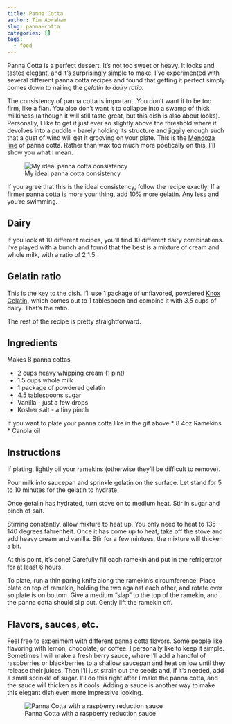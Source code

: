 ```yaml
---
title: Panna Cotta
author: Tim Abraham
slug: panna-cotta
categories: []
tags:
  - food
---
```


Panna Cotta is a perfect dessert. It's not too sweet or heavy. It looks and tastes elegant, and it's surprisingly simple to make. I've experimented with several different panna cotta recipes and found that getting it perfect simply comes down to nailing the *gelatin to dairy ratio.*

The consistency of panna cotta is important. You don't want it to be too firm, like a flan. You also don't want it to collapse into a swamp of thick milkiness (although it will still taste great, but this dish is also about looks). Personally, I like to get it just ever so slightly above the threshold where it devolves into a puddle - barely holding its structure and jiggily enough such that a gust of wind will get it grooving on your plate. This is the [Mendoza line](https://en.wikipedia.org/wiki/Mendoza_Line) of panna cotta. Rather than wax too much more poetically on this, I'll show you what I mean.

![My ideal panna cotta consistency](img/panna_cotta.gif)

If you agree that this is the ideal consistency, follow the recipe exactly. If a firmer panna cotta is more your thing, add 10% more gelatin. Any less and you're swimming.

## Dairy

If you look at 10 different recipes, you'll find 10 different dairy combinations. I've played with a bunch and found that the best is a mixture of cream and whole milk, with a ratio of 2:1.5.

## Gelatin ratio

This is the key to the dish. I'll use 1 package of unflavored, powdered <a target="_blank" href="https://www.amazon.com/gp/product/B007Y3HM5C/ref=as_li_tl?ie=UTF8&camp=1789&creative=9325&creativeASIN=B007Y3HM5C&linkCode=as2&tag=timabe-20&linkId=5e7a848b0c29f99678ba1076105e8a76">Knox Gelatin</a><img src="//ir-na.amazon-adsystem.com/e/ir?t=timabe-20&l=am2&o=1&a=B007Y3HM5C" width="1" height="1" border="0" alt="" style="border:none !important; margin:0px !important;" />, which comes out to 1 tablespoon and combine it with *3.5* cups of dairy. That's the ratio.

The rest of the recipe is pretty straightforward.

## Ingredients

Makes 8 panna cottas

* 2 cups heavy whipping cream (1 pint)
* 1.5 cups whole milk
* 1 package of powdered gelatin
* 4.5 tablespoons sugar
* Vanilla - just a few drops
* Kosher salt - a tiny pinch

If you want to plate your panna cotta like in the gif above
* 8 4oz Ramekins
* Canola oil

## Instructions

If plating, lightly oil your ramekins (otherwise they'll be difficult to remove).

Pour milk into saucepan and sprinkle gelatin on the surface. Let stand for 5 to 10 minutes for the gelatin to hydrate.

Once getalin has hydrated, turn stove on to medium heat. Stir in sugar and pinch of salt. 

Stirring constantly, allow mixture to heat up. You only need to heat to 135-140 degrees fahrenheit. Once it has come up to heat, take off the stove and add heavy cream and vanilla. Stir for a few mintues, the mixture will thicken a bit.

At this point, it's done! Carefully fill each ramekin and put in the refrigerator for at least 6 hours.

To plate, run a thin paring knife along the ramekin's circumference. Place plate on top of ramekin, holding the two against each other, and rotate over so plate is on bottom. Give a medium "slap" to the top of the ramekin, and the panna cotta should slip out. Gently lift the ramekin off. 

## Flavors, sauces, etc.

Feel free to experiment with different panna cotta flavors. Some people like flavoring with lemon, chocolate, or coffee. I personally like to keep it simple. Sometimes I will make a fresh berry sauce, where I'll add a handful of raspberries or blackberries to a shallow saucepan and heat on low until they release their juices. Then I'll just strain out the seeds and, if it's needed, add a small sprinkle of sugar. I'll do this right after I make the panna cotta, and the sauce will thicken as it cools. Adding a sauce is another way to make this elegant dish even more impressive looking.

![Panna Cotta with a raspberry reduction sauce](img/pc_sauce.jpg)



